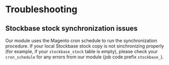# Troubleshooting

## Stockbase stock synchronization issues

Our module uses the Magento cron schedule to run the synchronization procedure.
If your local Stockbase stock copy is not sinchronizing properly (for example, if your `stockbase_stock` table is empty), 
please check your `cron_schedule` for any errors from our module (job code prefix `stockbase_`).


